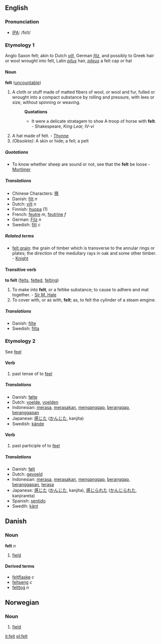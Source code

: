 ==English==
=== Pronunciation ===
*[[w:IPA|IPA]]: /fεlt/

===Etymology 1===
Anglo Saxon felt; akin to Dutch ''[[vilt]]'', German ''[[filz]]'', and possibly to Greek hair or wool wrought into felt, Latin ''[[pilus]]'' hair, ''[[pileus]]'' a felt cap or hat

====Noun====
'''felt''' ([[uncountable]])

#A cloth or stuff made of matted fibers of wool, or wool and fur, fulled or wrought into a compact substance by rolling and pressure, with lees or size, without spinning or weaving.
#:'''Quotations'''
#:*It were a delicate stratagem to shoe A troop of horse with '''felt'''. - Shakespeare, ''King Lear, IV-vi''
#A hat made of felt. - [[Thynne]]
#''(Obsolete):'' A skin or hide; a fell; a pelt

=====Quotations=====
*To know whether sheep are sound or not, see that the '''felt''' be loose - [[Mortimer]]

=====Translations=====
*Chinese Characters: [[氊]]
*Danish: [[filt]] ''n''
*Dutch: [[vilt]] ''n''
*Finnish: [[huopa]] (1)
*French: [[feutre]] ''m'', [[feutrine]] ''f''
*German: [[Filz]] ''n''
*Swedish: [[filt]] ''c''

=====Related terms=====
*[[felt grain]]: the grain of timber which is transverse to the annular rings or plates; the direction of the medullary rays in oak and some other timber. - [[Knight]]

====Transitive verb====
'''to felt''' ([[felts]], [[felted]], [[felting]])

#To make into '''felt''', or a feltike substance; to cause to adhere and mat together. - [[Sir M. Hale]]
#To cover with, or as with, '''felt'''; as, to felt the cylinder of a steam emgine.

=====Translations=====
*Danish: [[filte]]
*Swedish: [[filta]]

===Etymology 2===
See [[feel]]

==== Verb ====
# past tense of to [[feel]]

=====Translations=====
*Danish: [[følte]]
*Dutch: [[voelde]], [[voelden]]
*Indonesian: [[rasa|merasa]], [[rasa|merasakan]], [[anggap|menganggap]], [[anggap|beranggap]], [[anggap|beranggapan]]
*Japanese: [[感じた]] ([[かんじた]], kanjita)
*Swedish: [[kände]]

====Verb====
# past participle of to [[feel]]

=====Translations=====
*Danish: [[følt]]
*Dutch: [[gevoeld]]
*Indonesian: [[rasa|merasa]], [[rasa|merasakan]], [[anggap|menganggap]], [[anggap|beranggap]], [[anggap|beranggapan]], [[rasa|terasa]]
*Japanese: [[感じた]] ([[かんじた]], kanjita),  [[感じられた]] ([[かんじられた]], kanjirareta)
*Spanish: [[sentido]]
*Swedih: [[känt]]

==Danish==
===Noun===
'''felt''' ''n''

# [[field]]

====Derived terms====
*[[feltflaske]] ''c''
*[[feltseng]] ''c''
*[[felttog]] ''n''

==Norwegian==
===Noun===
{{no-noun-n1}}
#[[field]]

[[it:felt]]
[[pl:felt]]